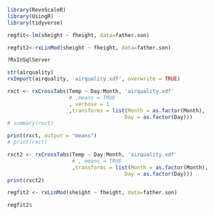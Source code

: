 


```r
library(RevoScaleR)
library(UsingR)
library(tidyverse)
```

```r
regfit<-lm(sheight ~ fheight, data=father.son)
```

```r
regfit2<-rxLinMod(sheight ~ fheight, data=father.son)
```

```r
?RxInSqlServer
```

```r
str(airquality)
rxImport(airquality, 'airquality.xdf', overwrite = TRUE)
```

```r
rxct <- rxCrossTabs(Temp ~ Day:Month, 'airquality.xdf'
                    # ,means = TRUE
                    , verbose = 1
                    ,transforms = list(Month = as.factor(Month),
                                      Day = as.factor(Day)))
# summary(rxct)

print(rxct, output = "means")
# print(rxct)
```

```r
rxct2 <- rxCrossTabs(Temp ~ Day:Month, 'airquality.xdf'
                     # , means = TRUE
                     ,transforms = list(Month = as.factor(Month),
                                      Day = as.factor(Day)))
print(rxct2)
```

```r
regfit2 <- rxLinMod(sheight ~ fheight, data=father.son) 

regfit2$
```

